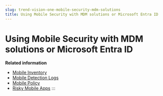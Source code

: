 ```yaml
---
slug: trend-vision-one-mobile-security-mdm-solutions
title: Using Mobile Security with MDM solutions or Microsoft Entra ID
---
```

# Using Mobile Security with MDM solutions or Microsoft Entra ID

**Related information**

- [Mobile Inventory](mobile-inventory.md "Manage users and mobile devices protected by Mobile Security.")
- [Mobile Detection Logs](mobile-detection-logs.md "View and query mobile detection logs from the last 180 days.")
- [Mobile Policy](mobile-policy.md "Manage mobile policies that apply to individual users or Active Directory groups.")
- [Risky Mobile Apps](risky-mobile-apps.md "View a list of installed mobile apps considered as risky and manage the risky mobile apps.")
:::

